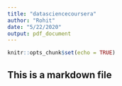 ```yaml
---
title: "datasciencecoursera"
author: "Rohit"
date: "5/22/2020"
output: pdf_document
---
```


```r
knitr::opts_chunk$set(echo = TRUE)
```

## This is a markdown file

